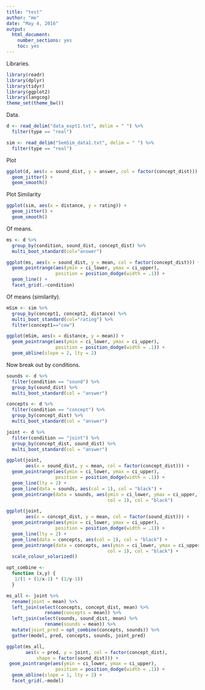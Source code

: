 ```yaml
---
title: "test"
author: "me"
date: "May 4, 2016"
output:
  html_document:
    number_sections: yes
    toc: yes
---
```


Libraries.

```r
library(readr)
library(dplyr)
library(tidyr)
library(ggplot2)
library(langcog)
theme_set(theme_bw())
```

Data. 

```r
d <- read_delim("data_expt1.txt", delim = " ") %>%
  filter(type == "real")

sim <- read_delim("SemSim_data1.txt", delim = " ") %>%
  filter(type == "real")
```

Plot

```r
ggplot(d, aes(x = sound_dist, y = answer, col = factor(concept_dist))) + 
  geom_jitter() + 
  geom_smooth()
```

Plot Similarity

```r
ggplot(sim, aes(x = distance, y = rating)) + 
  geom_jitter() + 
  geom_smooth()
```

Of means. 

```r
ms <- d %>%
  group_by(condition, sound_dist, concept_dist) %>%
  multi_boot_standard(col="answer")

ggplot(ms, aes(x = sound_dist, y = mean, col = factor(concept_dist))) + 
  geom_pointrange(aes(ymin = ci_lower, ymax = ci_upper), 
                  position = position_dodge(width = .1)) + 
  geom_line() + 
  facet_grid(.~condition)
```

Of means (similarity).
```r
mSim <- sim %>%
  group_by(concept1, concept2, distance) %>%
  multi_boot_standard(col="rating") %>%
  filter(concept1=="cow")

ggplot(mSim, aes(x = distance, y = mean)) + 
  geom_pointrange(aes(ymin = ci_lower, ymax = ci_upper), 
                  position = position_dodge(width = .1)) +
  geom_abline(slope = 2, lty = 2)
```

Now break out by conditions. 

```r
sounds <- d %>%
  filter(condition == "sound") %>%
  group_by(sound_dist) %>%
  multi_boot_standard(col = "answer")

concepts <- d %>%
  filter(condition == "concept") %>%
  group_by(concept_dist) %>%
  multi_boot_standard(col = "answer")

joint <- d %>%
  filter(condition == "joint") %>%
  group_by(concept_dist, sound_dist) %>%
  multi_boot_standard(col = "answer")

ggplot(joint, 
       aes(x = sound_dist, y = mean, col = factor(concept_dist))) + 
  geom_pointrange(aes(ymin = ci_lower, ymax = ci_upper), 
                  position = position_dodge(width = .1)) + 
  geom_line(lty = 2) + 
  geom_line(data = sounds, aes(col = 1), col = "black") + 
  geom_pointrange(data = sounds, aes(ymin = ci_lower, ymax = ci_upper, 
                                     col = 1), col = "black")

ggplot(joint, 
       aes(x = concept_dist, y = mean, col = factor(sound_dist))) + 
  geom_pointrange(aes(ymin = ci_lower, ymax = ci_upper), 
                  position = position_dodge(width = .1)) + 
  geom_line(lty = 2) + 
  geom_line(data = concepts, aes(col = 1), col = "black") + 
  geom_pointrange(data = concepts, aes(ymin = ci_lower, ymax = ci_upper, 
                                     col = 1), col = "black") + 
  scale_colour_solarized() 

```

```r
opt_combine <- 
  function (x,y) {
   1/(1 + (1/x-1) * (1/y-1))
  }

ms_all <- joint %>% 
  rename(joint = mean) %>%
  left_join(select(concepts, concept_dist, mean) %>% 
              rename(concepts = mean)) %>%
  left_join(select(sounds, sound_dist, mean) %>% 
              rename(sounds = mean)) %>%
  mutate(joint_pred = opt_combine(concepts, sounds)) %>%
  gather(model, pred, concepts, sounds, joint_pred)

ggplot(ms_all, 
       aes(x = pred, y = joint, col = factor(concept_dist), 
           shape = factor(sound_dist))) +
 geom_pointrange(aes(ymin = ci_lower, ymax = ci_upper), 
                  position = position_dodge(width = .1)) + 
  geom_abline(slope = 1, lty = 2) + 
  facet_grid(.~model)

```
